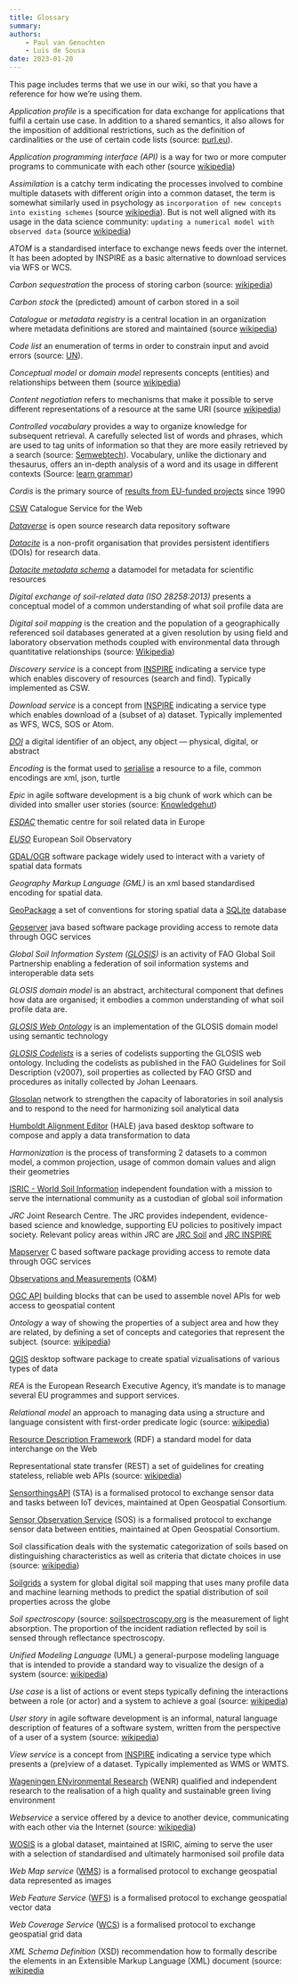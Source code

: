 ```yaml
---
title: Glossary
summary: 
authors:
    - Paul van Genuchten
    - Luis de Sousa
date: 2023-01-20
---
```


This page includes terms that we use in our wiki, so that you have a reference for how we’re using them.

*Application profile* is a specification for data exchange for applications that fulfil a certain use case. In addition to a shared semantics, it also allows for the imposition of additional restrictions, such as the definition of cardinalities or the use of certain code lists (source: [purl.eu](https://purl.eu)).

*Application programming interface (API)* is a way for two or more computer programs to communicate with each other (source [wikipedia](https://en.wikipedia.org/wiki/API))

*Assimilation* is a catchy term indicating the processes involved to combine multiple datasets with different origin into a common dataset, the term is somewhat similarly used in psychology as `incorporation of new concepts into existing schemes` (source [wikipedia](https://en.wikipedia.org/wiki/Assimilation)). But is not well aligned with its usage in the data science community: ` updating a numerical model with observed data` (source [wikipedia](https://en.wikipedia.org/wiki/Assimilation))

*ATOM* is a standardised interface to exchange news feeds over the internet. It has been adopted by INSPIRE as a basic alternative to download services via WFS or WCS.

*Carbon sequestration* the process of storing carbon (source: [wikipedia](https://en.wikipedia.org/wiki/Carbon_sequestration))

*Carbon stock* the (predicted) amount of carbon stored in a soil

*Catalogue* or *metadata registry* is a central location in an organization where metadata definitions are stored and maintained (source [wikipedia](https://en.wikipedia.org/wiki/Metadata_registry))

*Code list* an enumeration of terms in order to constrain input and avoid errors (source: [UN](https://tfig.unece.org/contents/code-lists.htm)).

*Conceptual model* or *domain model* represents concepts (entities) and relationships between them (source [wikipedia](https://en.wikipedia.org/wiki/Conceptual_model_(computer_science)))

*Content negotiation* refers to mechanisms that make it possible to serve different representations of a resource at the same URI (source [wikipedia](https://en.wikipedia.org/wiki/Content_negotiation))

*Controlled vocabulary* provides a way to organize knowledge for subsequent retrieval. A carefully selected list of words and phrases, which are used to tag units of information so that they are more easily retrieved by a search (source: [Semwebtech](https://semwebtec.wordpress.com/2010/11/23/contolled-vocabulary-vs-ontology)). Vocabulary, unlike the dictionary and thesaurus, offers an in-depth analysis of a word and its usage in different contexts (Source: [learn grammar](https://www.learngrammar.net/a/vocabulary-dictionary-thesaurus))

*Cordis* is the primary source of [results from EU-funded projects](https://cordis.europa.eu/) since 1990

[CSW](https://www.ogc.org/standard/csw) Catalogue Service for the Web

[*Dataverse*](https://dataverse.org/) is open source research data repository software

[*Datacite*](https://datacite.org/) is a non-profit organisation that provides persistent identifiers (DOIs) for research data.

[*Datacite metadata schema*](https://schema.datacite.org/) a datamodel for metadata for scientific resources

*Digital exchange of soil-related data (ISO 28258:2013)* presents a conceptual model of a common understanding of what soil profile data are

*Digital soil mapping* is the creation and the population of a geographically referenced soil databases generated at a given resolution by using field and laboratory observation methods coupled with environmental data through quantitative relationships (source: [Wikipedia](https://en.wikipedia.org/wiki/Digital_soil_mapping))

*Discovery service* is a concept from [INSPIRE](https://inspire.ec.europa.eu/metadata-codelist/SpatialDataServiceType/discovery) indicating a service type which enables discovery of resources (search and find). Typically implemented as CSW.

*Download service* is a concept from [INSPIRE](https://inspire.ec.europa.eu/metadata-codelist/SpatialDataServiceType/download) indicating a service type which enables download of a (subset of a) dataset. Typically implemented as WFS, WCS, SOS or Atom.

[*DOI*](https://www.doi.org/) a digital identifier of an object, any object — physical, digital, or abstract

*Encoding* is the format used to [serialise](https://en.wikipedia.org/wiki/Serialization) a resource to a file, common encodings are xml, json, turtle

*Epic* in agile software development is a big chunk of work which can be divided into smaller user stories (source: [Knowledgehut](https://www.knowledgehut.com/blog/agile/what-is-an-epic-agile))

[*ESDAC*](https://esdac.jrc.ec.europa.eu/) thematic centre for soil related data in Europe

[*EUSO*](https://joint-research-centre.ec.europa.eu/eu-soil-observatory-euso_en) European Soil Observatory

[GDAL/OGR](https://gdal.org) software package widely used to interact with a variety of spatial data formats

*Geography Markup Language (GML)* is an xml based standardised encoding for spatial data.

[GeoPackage](https://www.ogc.org/standard/geopackage/) a set of conventions for storing spatial data a [SQLite](https://www.sqlite.org/) database

[Geoserver](https://geoserver.org) java based software package providing access to remote data through OGC services

*Global Soil Information System ([GLOSIS](https://www.fao.org/global-soil-partnership/areas-of-work/soil-information-and-data/en/))* is an activity of FAO Global Soil Partnership enabling a federation of soil information systems and interoperable data sets 

*GLOSIS domain model* is an abstract, architectural component that defines how data are organised; it embodies a common understanding of what soil profile data are.

*[GLOSIS Web Ontology](https://github.com/rapw3k/glosis)* is an implementation of the GLOSIS domain model using semantic technology

*[GLOSIS Codelists](https://github.com/rapw3k/glosis/blob/master/glosis_cl.ttl)* is a series of codelists supporting the GLOSIS web ontology. Including the codelists as published in the FAO Guidelines for Soil Description (v2007), soil properties as collected by FAO GfSD and procedures as initally collected by Johan Leenaars.

[Glosolan](https://www.fao.org/global-soil-partnership/glosolan) network to strengthen the capacity of laboratories in soil analysis and to respond to the need for harmonizing soil analytical data

[Humboldt Alignment Editor](https://github.com/halestudio/hale) (HALE) java based desktop software to compose and apply a data transformation to data

*Harmonization* is the process of transforming 2 datasets to a common model, a common projection, usage of common domain values and align their geometries

[ISRIC - World Soil Information](https://www.isric.org/about) independent foundation with a mission to serve the international community as a custodian of global soil information

*JRC* Joint Research Centre. The JRC provides independent, evidence-based science and knowledge, supporting EU policies to positively impact society. Relevant policy areas within JRC are [JRC Soil](https://joint-research-centre.ec.europa.eu/scientific-activities-z/soil_en) and [JRC INSPIRE](https://inspire.ec.europa.eu/whos-who-inspire/57734)

[Mapserver](https://mapserver.org) C based software package providing access to remote data through OGC services

[Observations and Measurements](https://www.ogc.org/standard/om/) (O&M)

[OGC API](https://ogcapi.ogc.org/) building blocks that can be used to assemble novel APIs for web access to geospatial content

*Ontology* a way of showing the properties of a subject area and how they are related, by defining a set of concepts and categories that represent the subject. (source: [wikipedia](https://en.wikipedia.org/wiki/Ontology_(computer_science)))

[QGIS](https://qgis.org) desktop software package to create spatial vizualisations of various types of data

*REA* is the European Research Executive Agency, it's mandate is to manage several EU programmes and support services.

*Relational model* an approach to managing data using a structure and language consistent with first-order predicate logic (source: [wikipedia](https://en.wikipedia.org/wiki/Relational_model))

[Resource Description Framework](https://www.w3.org/RDF/) (RDF) a standard model for data interchange on the Web

Representational state transfer (REST) a set of guidelines for creating stateless, reliable web APIs (source: [wikipedia](https://en.wikipedia.org/wiki/Representational_state_transfer))

[SensorthingsAPI](https://www.ogc.org/standard/sensorthings/) (STA) is a formalised protocol to exchange sensor data and tasks between IoT devices, maintained at Open Geospatial Consortium.

[Sensor Observation Service](https://www.ogc.org/standard/sos/) (SOS) is a formalised protocol to exchange sensor data between entities, maintained at Open Geospatial Consortium.

Soil classification deals with the systematic categorization of soils based on distinguishing characteristics as well as criteria that dictate choices in use (source: [wikipedia](https://en.wikipedia.org/wiki/Soil_classification))

[Soilgrids](https://www.isric.org/explore/soilgrids) a system for global digital soil mapping that uses many profile data and machine learning methods to predict the spatial distribution of soil properties across the globe

*Soil spectroscopy* (source: [soilspectroscopy.org](https://soilspectroscopy.org/) is the measurement of light absorption. The proportion of the incident radiation reflected by soil is sensed through reflectance spectroscopy.

*Unified Modeling Language* (UML) a general-purpose modeling language that is intended to provide a standard way to visualize the design of a system (source: [wikipedia](https://en.wikipedia.org/wiki/Unified_Modeling_Language))

*Use case* is a list of actions or event steps typically defining the interactions between a role (or actor) and a system to achieve a goal (source: [wikipedia](https://en.wikipedia.org/wiki/Use_case))

*User story* in agile software development is an informal, natural language description of features of a software system, written from the perspective of a user of a system (source: [wikipedia](https://en.wikipedia.org/wiki/User_story))

*View service* is a concept from [INSPIRE](https://inspire.ec.europa.eu/metadata-codelist/SpatialDataServiceType/view) indicating a service type which presents a (pre)view of a dataset. Typically implemented as WMS or WMTS.

[Wageningen ENvironmental Research](https://www.wur.nl/en/research-results/research-institutes/environmental-research.htm) (WENR) qualified and independent research to the realisation of a high quality and sustainable green living environment

*Webservice* a service offered by a device to another device, communicating with each other via the Internet (source: [wikipedia](https://en.wikipedia.org/wiki/Web_service))

[WOSIS](https://www.isric.org/explore/wosis) is a global dataset, maintained at ISRIC, aiming to serve the user with a selection of standardised and ultimately harmonised soil profile data

*Web Map service* ([WMS](https://www.ogc.org/standard/wms/)) is a formalised protocol to exchange geospatial data represented as images

*Web Feature Service* ([WFS](https://www.ogc.org/standard/wfs/)) is a formalised protocol to exchange geospatial vector data

*Web Coverage Service* ([WCS](https://www.ogc.org/standard/wcs/))  is a formalised protocol to exchange geospatial grid data

*XML Schema Definition* (XSD) recommendation how to formally describe the elements in an Extensible Markup Language (XML) document (source: [wikipedia](https://en.wikipedia.org/wiki/XML_Schema_(W3C))

